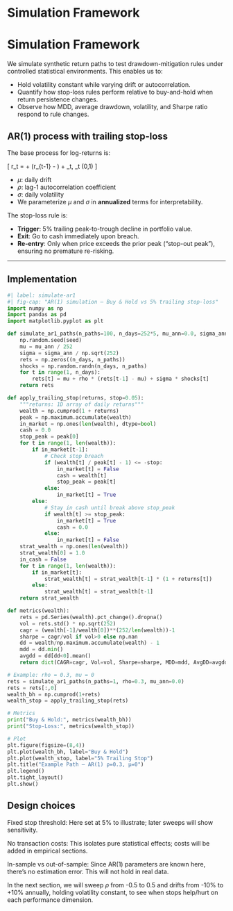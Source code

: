 
# Simulation Framework
# Simulation Framework

We simulate synthetic return paths to test drawdown-mitigation rules under controlled statistical environments. This enables us to:

- Hold volatility constant while varying drift or autocorrelation.
- Quantify how stop-loss rules perform relative to buy-and-hold when return persistence changes.
- Observe how MDD, average drawdown, volatility, and Sharpe ratio respond to rule changes.

## AR(1) process with trailing stop-loss

The base process for log-returns is:

\[
r_t = \mu + \rho (r_{t-1} - \mu) + \sigma \varepsilon_t, \quad \varepsilon_t \sim \mathcal{N}(0,1)
\]

- $\mu$: daily drift  
- $\rho$: lag-1 autocorrelation coefficient  
- $\sigma$: daily volatility  
- We parameterize $\mu$ and $\sigma$ in **annualized** terms for interpretability.

The stop-loss rule is:

- **Trigger**: 5% trailing peak-to-trough decline in portfolio value.
- **Exit**: Go to cash immediately upon breach.
- **Re-entry**: Only when price exceeds the prior peak (“stop-out peak”), ensuring no premature re-risking.

---

## Implementation

```python
#| label: simulate-ar1
#| fig-cap: "AR(1) simulation — Buy & Hold vs 5% trailing stop-loss"
import numpy as np
import pandas as pd
import matplotlib.pyplot as plt

def simulate_ar1_paths(n_paths=100, n_days=252*5, mu_ann=0.0, sigma_ann=0.05, rho=0.0, seed=42):
    np.random.seed(seed)
    mu = mu_ann / 252
    sigma = sigma_ann / np.sqrt(252)
    rets = np.zeros((n_days, n_paths))
    shocks = np.random.randn(n_days, n_paths)
    for t in range(1, n_days):
        rets[t] = mu + rho * (rets[t-1] - mu) + sigma * shocks[t]
    return rets

def apply_trailing_stop(returns, stop=0.05):
    """returns: 1D array of daily returns"""
    wealth = np.cumprod(1 + returns)
    peak = np.maximum.accumulate(wealth)
    in_market = np.ones(len(wealth), dtype=bool)
    cash = 0.0
    stop_peak = peak[0]
    for t in range(1, len(wealth)):
        if in_market[t-1]:
            # Check stop breach
            if (wealth[t] / peak[t] - 1) <= -stop:
                in_market[t] = False
                cash = wealth[t]
                stop_peak = peak[t]
            else:
                in_market[t] = True
        else:
            # Stay in cash until break above stop_peak
            if wealth[t] >= stop_peak:
                in_market[t] = True
                cash = 0.0
            else:
                in_market[t] = False
    strat_wealth = np.ones(len(wealth))
    strat_wealth[0] = 1.0
    in_cash = False
    for t in range(1, len(wealth)):
        if in_market[t]:
            strat_wealth[t] = strat_wealth[t-1] * (1 + returns[t])
        else:
            strat_wealth[t] = strat_wealth[t-1]
    return strat_wealth

def metrics(wealth):
    rets = pd.Series(wealth).pct_change().dropna()
    vol = rets.std() * np.sqrt(252)
    cagr = (wealth[-1]/wealth[0])**(252/len(wealth))-1
    sharpe = cagr/vol if vol>0 else np.nan
    dd = wealth/np.maximum.accumulate(wealth) - 1
    mdd = dd.min()
    avgdd = dd[dd<0].mean()
    return dict(CAGR=cagr, Vol=vol, Sharpe=sharpe, MDD=mdd, AvgDD=avgdd)

# Example: rho = 0.3, mu = 0
rets = simulate_ar1_paths(n_paths=1, rho=0.3, mu_ann=0.0)
rets = rets[:,0]
wealth_bh = np.cumprod(1+rets)
wealth_stop = apply_trailing_stop(rets)

# Metrics
print("Buy & Hold:", metrics(wealth_bh))
print("Stop-Loss:", metrics(wealth_stop))

# Plot
plt.figure(figsize=(8,4))
plt.plot(wealth_bh, label="Buy & Hold")
plt.plot(wealth_stop, label="5% Trailing Stop")
plt.title("Example Path — AR(1) ρ=0.3, μ=0")
plt.legend()
plt.tight_layout()
plt.show()
```

## Design choices

Fixed stop threshold: Here set at 5% to illustrate; later sweeps will show sensitivity.

No transaction costs: This isolates pure statistical effects; costs will be added in empirical sections.

In-sample vs out-of-sample: Since AR(1) parameters are known here, there’s no estimation error. This will not hold in real data.

In the next section, we will sweep $\rho$ from -0.5 to 0.5 and drifts from -10% to +10% annually, holding volatility constant, to see when stops help/hurt on each performance dimension.
